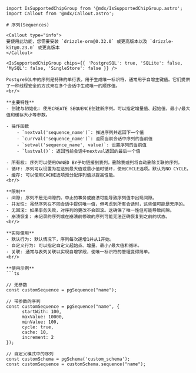 ```
import IsSupportedChipGroup from '@mdx/IsSupportedChipGroup.astro';
import Callout from '@mdx/Callout.astro';

# 序列(Sequences)

<Callout type="info">
要使用此功能，您需要安装 `drizzle-orm@0.32.0` 或更高版本以及 `drizzle-kit@0.23.0` 或更高版本
</Callout>

<IsSupportedChipGroup chips={{ 'PostgreSQL': true, 'SQLite': false, 'MySQL': false, 'SingleStore': false }} />

PostgreSQL中的序列是特殊的单行表，用于生成唯一标识符，通常用于自增主键值。它们提供了一种线程安全的方式来在多个会话中生成唯一的顺序值。
<br/>

**主要特性**
- 创建与初始化: 使用CREATE SEQUENCE创建新序列。可以指定增量值、起始值、最小/最大值和缓存大小等参数。

- 操作函数
    - `nextval('sequence_name')`: 推进序列并返回下一个值
    - `currval('sequence_name')`: 返回当前会话中序列的当前值
    - `setval('sequence_name', value)`: 设置序列的当前值
    - `lastval()`: 返回当前会话中nextval返回的最后一个值

- 所有权: 序列可以使用OWNED BY子句链接到表列。删除表或列将自动删除关联的序列。
- 循环: 序列可以设置为在达到最大值或最小值时循环，使用CYCLE选项。默认为NO CYCLE。
- 缓存: 可以使用CACHE选项预分配序列值以提高性能。
<br/>

**限制**
- 间隙: 序列不是无间隙的。中止的事务或崩溃可能导致序列值中出现间隙。
- 并发性: 虽然序列在不同会话中提供唯一值，但考虑到所有会话时，这些值可能是无序的。
- 无回滚: 如果事务失败，对序列的更改不会回滚。这确保了唯一性但可能导致间隙。
- 崩溃恢复: 未记录的序列或在崩溃前修改的序列可能无法正确恢复到之前的状态。
<br/>

**实际使用**
- 默认行为: 默认情况下，序列每次递增1并从1开始。
- 自定义行为: 可以指定自定义起始点、增量、最小/最大值和循环。
- 关联: 通常与表列关联以实现自增字段，使唯一标识符的管理变得简单。
<br/>

**使用示例**
```ts

// 无参数
const customSequence = pgSequence("name");

// 带参数的序列
const customSequence = pgSequence("name", {
      startWith: 100,
      maxValue: 10000,
      minValue: 100,
      cycle: true,
      cache: 10,
      increment: 2
});

// 自定义模式中的序列
const customSchema = pgSchema('custom_schema');
const customSequence = customSchema.sequence("name");
```
